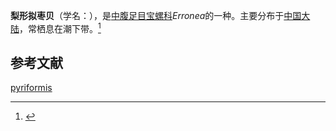 {{Speciesbox
| name = 梨形拟枣贝
| image = Cypraeidae - Erronea pyriformis - Philippines.JPG
| image_width = 
| genus = Erronea
| species = pyriformis
| authority = (Gray)
}}
'''梨形拟枣贝'''（学名：''{{lang|la|Erronea pyriformis}}''），是[[中腹足目|中腹足目]][[宝螺科|宝螺科]]''Erronea''的一种。主要分布于[[中国大陆|中国大陆]]，常栖息在潮下带。<ref>{{cite web|url=http://shell.sinica.edu.tw/chinese/shellbase_detail.php?science_no=5878|title=国际贝库：梨形拟枣贝|publisher=台湾贝类资料库|accessdate=2009-08-11|archive-date=2016-03-04|archive-url=https://web.archive.org/web/20160304112117/http://shell.sinica.edu.tw/chinese/shellbase_detail.php?science_no=5878|dead-url=no}}</ref>

== 参考文献 ==
{{reflist}}
{{Taxonbar|from=Q5395680}}

[[Category:拟枣贝属|pyriformis]]